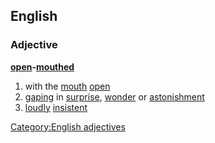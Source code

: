 ==English==
===Adjective===
'''[[open]]-[[mouthed]]'''
#with the [[mouth]] [[open]]
#[[gaping]] in [[surprise]], [[wonder]] or [[astonishment]]
#[[loudly]] [[insistent]]
[[Category:English adjectives]]